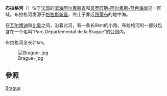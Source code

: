 '''布拉格河'''（{{Lang-fr|Brague}}）位于[[法国|法国]]的[[滨海阿尔卑斯省|滨海阿尔卑斯省]]和[[普罗旺斯-阿尔卑斯-蓝色海岸大区|普罗旺斯-阿尔卑斯-蓝色海岸]]这一区域。布拉格河发源于[[格拉斯新堡|格拉斯新堡]]，终止于靠近[[昂蒂布|昂蒂布]]的地中海。

在[[瓦尔博讷|瓦尔博讷]]和[[比奥|比奥]]之间，沿着此河，有一条长9km的小路。布拉格河的一部分包含在一个名叫“Parc Départemental de la Brague”的公园内。

布拉格河全长21km。

[[File:Brague-.jpg|thumb]]

==參照==
[http://en.wikipedia.org/wiki/Brague ] {{Wayback|url=http://en.wikipedia.org/wiki/Brague |date=20200918033302 }}

[[Category:法國河流|Brague]]